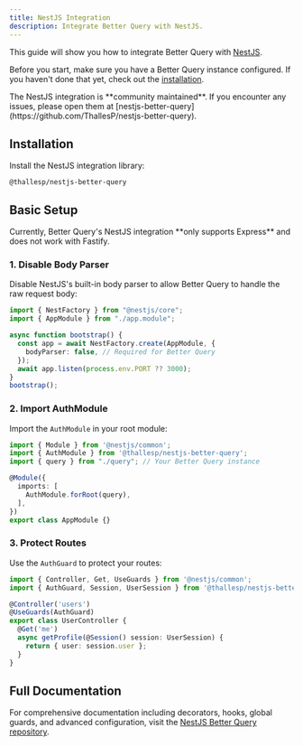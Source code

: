 ```yaml
---
title: NestJS Integration
description: Integrate Better Query with NestJS.
---
```


This guide will show you how to integrate Better Query with [NestJS](https://nestjs.com/).

Before you start, make sure you have a Better Query instance configured. If you haven't done that yet, check out the [installation](/docs/installation).

<Callout type="info">
The NestJS integration is **community maintained**. If you encounter any issues, please open them at [nestjs-better-query](https://github.com/ThallesP/nestjs-better-query).
</Callout>

## Installation

Install the NestJS integration library:

```package-install
@thallesp/nestjs-better-query
```

## Basic Setup

<Callout type="warn">
Currently, Better Query's NestJS integration **only supports Express** and does not work with Fastify.
</Callout>

### 1. Disable Body Parser

Disable NestJS's built-in body parser to allow Better Query to handle the raw request body:

```ts title="main.ts"
import { NestFactory } from "@nestjs/core";
import { AppModule } from "./app.module";

async function bootstrap() {
  const app = await NestFactory.create(AppModule, {
    bodyParser: false, // Required for Better Query
  });
  await app.listen(process.env.PORT ?? 3000);
}
bootstrap();
```

### 2. Import AuthModule

Import the `AuthModule` in your root module:

```ts title="app.module.ts"
import { Module } from '@nestjs/common';
import { AuthModule } from '@thallesp/nestjs-better-query';
import { query } from "./query"; // Your Better Query instance

@Module({
  imports: [
    AuthModule.forRoot(query),
  ],
})
export class AppModule {}
```

### 3. Protect Routes

Use the `AuthGuard` to protect your routes:

```ts title="user.controller.ts"
import { Controller, Get, UseGuards } from '@nestjs/common';
import { AuthGuard, Session, UserSession } from '@thallesp/nestjs-better-query';

@Controller('users')
@UseGuards(AuthGuard)
export class UserController {
  @Get('me')
  async getProfile(@Session() session: UserSession) {
    return { user: session.user };
  }
}
```

## Full Documentation

For comprehensive documentation including decorators, hooks, global guards, and advanced configuration, visit the [NestJS Better Query repository](https://github.com/thallesp/nestjs-better-query).
